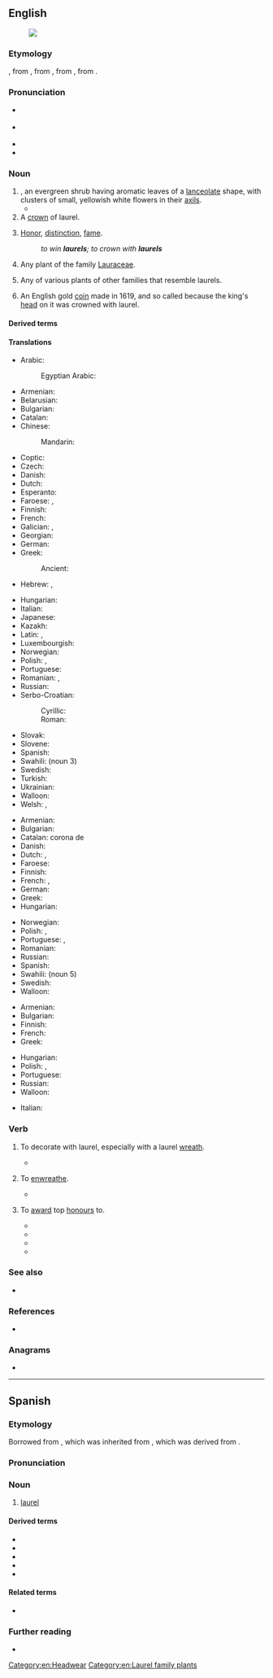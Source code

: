 {{also|Laurel}}
==English==
{{wikipedia}}
[[Image:Laurier.jpg|thumb|''{{ll|mul|Laurus nobilis}}'']]

===Etymology===
{{inh+|en|enm|laurer}}, {{m|enm|laurel}} from {{der|en|xno|lorer}}, from {{der|en|fro|lorier}}, from {{der|en|VL.|*laurārius}}, from {{der|en|la|laurus||laurel}}.

===Pronunciation===
* {{a|UK}} {{IPA|en|/ˈlɒɹ.əl/|/ˈlɔːɹ.əl/}}
* {{a|US}} {{IPA|en|/ˈlɔɹ.əl/}}
* {{audio|en|en-us-laurel.ogg|Audio (US)}}
* {{rhymes|en|ɒɹəl|s=2}}

===Noun===
{{en-noun|~}}

# ''{{ll|mul|Laurus nobilis}}'', an evergreen shrub having aromatic leaves of a [[lanceolate]] shape, with clusters of small, yellowish white flowers in their [[axil]]s.
#* {{quote-journal|1=en|year=March 1920|author=Alice Ballantine Kirjassoff|title=FORMOSA THE BEAUTIFUL|journal=National Geographic Magazine|url=https://archive.org/details/nationalgeograp371920nati/page/266|page=265-6|text=Now large tracts of land are given over to the cultivation of the camphor '''laurel'''.}}
# A [[crown]] of laurel.
# {{lb|en|figuratively|chiefly|in the plural}} [[honor|Honor]], [[distinction]], [[fame]].
#: ''to win '''laurels'''; to crown with '''laurels'''''
# {{lb|en|botany}} Any plant of the family [[Lauraceae]].
# {{lb|en|botany}} Any of various plants of other families that resemble laurels.
# {{lb|en|historical}} An English gold [[coin]] made in 1619, and so called because the king's [[head]] on it was crowned with laurel.

====Derived terms====
{{der3|en
|[[American laurel]] (''{{ll|mul|Kalmia latifolia}}'')
|[[bay laurel]] (''{{ll|mul|Laurus nobilis}}'')
|[[California laurel]] (''{{ll|mul|Umbellularia californica}}'')
|cherry laurel
|[[great laurel]] ({{taxlink|Rhododendron maximum|species|ver=161006}})
|[[ground laurel]] ({{taxlink|Epigaea repens|species}})
|Laurel County
|laurel water
|laurel wreath
|[[mountain laurel]] (''{{ll|mul|Kalmia latifolia}}'')
|{{vern|New Zealand laurel}}
|{{vern|Oregon laurel}} (''{{ll|mul|Umbellularia californica}}'')
|{{vern|Portugal laurel}} ({{taxlink|Prunus lusitanica|species|ver=190204}})
|rest on one's laurels
|[[rose laurel]] (''{{ll|mul|Nerium oleander}}'')
|[[sheep laurel]] ({{taxlink|Kalmia angustifolia|species|ver=190204}})
|{{vern|spotted laurel}} ({{taxlink|Aucuba japonica|species|ver=190204}})
|{{vern|spurge laurel}} ({{taxlink|Daphne laureola|species|ver=190204}})
|{{vern|West Indian laurel}}
}}

====Translations====
{{trans-top|''Laurus nobilis''}}
* Arabic: {{t|ar|غَار|m}}
*: Egyptian Arabic: {{t|arz|لاوري|m|tr=lauri|sc=Arab}}
* Armenian: {{t+|hy|դափնի}}
* Belarusian: {{t|be|лаўр|m}}
* Bulgarian: {{t|bg|лавър|m|sc=Cyrl}}
* Catalan: {{t+|ca|llorer|m}}
* Chinese:
*: Mandarin: {{t+|cmn|月桂|tr=yuèguì}}
* Coptic: {{t|cop|ⲇⲁⲃⲛⲏⲥ}}
* Czech: {{t+|cs|vavřín|m}}
* Danish: {{t|da|laurbær|n|c}}
* Dutch: {{t+|nl|laurier|m}}
* Esperanto: {{t|eo|laŭro}}
* Faroese: {{t|fo|lavrberjatræ|n}}, {{t|fo|lavrber|n}}
* Finnish: {{t+|fi|laakeri}}
* French: {{t+|fr|laurier|m}}
* Galician: {{t+|gl|loureiro|m}}, {{t|gl|gamallo|m}}
* Georgian: {{t|ka|დაფნა}}
* German: {{t+|de|Lorbeer|m}}
* Greek: {{t+|el|δάφνη|f}}
*: Ancient: {{t|grc|δάφνη|f}}
* Hebrew: {{t+|he|דַּפְנָה|f|tr=dafná}}, {{t+|he|עָר|m|tr='ar}}
{{trans-mid}}
* Hungarian: {{t+|hu|babér}}
* Italian: {{t+|it|alloro|m}}
* Japanese: {{t+|ja|月桂|tr=げっけい, gekkei}}
* Kazakh: {{t|kk|дәмжапырақ}}
* Latin: {{t|la|laurus|f}}, {{t|la|laurea|f}}
* Luxembourgish: {{t|lb|Lorber|m}}
* Norwegian: {{t|no|laurbær|n}}
* Polish: {{t+|pl|wawrzyn|m}}, {{t+|pl|laur|m}}
* Portuguese: {{t+|pt|louro|m}}
* Romanian: {{t+|ro|laur|m}}, {{t+|ro|dafin|m}}
* Russian: {{t+|ru|лавр|m}}
* Serbo-Croatian:
*: Cyrillic: {{t|sh|ло̏во̄р|m|sc=Cyrl}}
*: Roman: {{t+|sh|lȍvōr|m}}
* Slovak: {{t+|sk|vavrín|m}}
* Slovene: {{t+|sl|lôvor|m}}
* Spanish: {{t+|es|laurel|m}}
* Swahili: {{t|sw|mbei|s}} (noun 3)
* Swedish: {{t+|sv|lager}}
* Turkish: {{t+|tr|defne}}
* Ukrainian: {{t|uk|лавр|m}}
* Walloon: {{t+|wa|lawri|m}}
* Welsh: {{t|cy|llawryf|m}}, {{t|cy|llawryfoedd|p}}
{{trans-bottom}}

{{trans-top|crown of laurel}}
* Armenian: {{t+|hy|դափնեպսակ}}
* Bulgarian: {{t|bg|лавров венец|m}}
* Catalan: corona de {{t+|ca|llorer}}
* Danish: {{t|da|laurbærkrans|c}}
* Dutch: {{t|nl|laurierkroon|m|f}}, {{t+|nl|lauwerkrans|m}}
* Faroese: {{t|fo|lavrberjakransur|m}}
* Finnish: {{t+|fi|laakeriseppele}}
* French: {{t|fr|[[couronne]] de [[laurier]]|f}}, {{t|fr|[[couronne]] de [[lauriers]]|f}} <!-- was "[[couronne]] de [[laurier]]" - assumed sum-of-parts; if an idiom, remove the wikilinks to the individual words. see [[User:Kephir/gadgets/xte#Translation_fixing]] -->
* German: {{t+|de|Lorbeerkranz|m}}
* Greek: {{t+|el|κότινος|m}}
* Hungarian: {{t+|hu|babérkoszorú}}
{{trans-mid}}
* Norwegian: {{t|no|laurbærkrans|m}}
* Polish: {{t+|pl|wawrzyn|m}}, {{t+|pl|laur|m}}
* Portuguese: {{t|pt|[[coroa]] [[de]] [[louros]]|f}}, {{t+|pt|louros|m-p}}
* Romanian: {{t|ro|coroană de lauri}}
* Russian: {{t|ru|ла́вровый вено́к|m}}
* Spanish: {{t|es|corona de laurel|f}}
* Swahili: {{t|sw|taji la mbei}} (noun 5)
* Swedish: {{t+|sv|lagerkrans}}
* Walloon: {{t+|wa|lawris|m-p}}
{{trans-bottom}}

{{trans-top|honor, distinction}}
* Armenian: {{t+|hy|դափնի}}
* Bulgarian: {{t+|bg|почести|f-p}}
* Finnish: {{t+|fi|laakeri|p|alt=laakerit}}
* French: {{t+|fr|lauriers|m-p}}
* Greek: {{t+|el|δάφνες|f-p}}
{{trans-mid}}
* Hungarian: {{t+|hu|babérkoszorú}}
* Polish: {{t+|pl|wawrzyn|m}}, {{t+|pl|laur|m}}
* Portuguese: {{t|pt|láurea|f}}
* Russian: {{t|ru|ла́вры|m-p}}
* Walloon: {{t+|wa|lawris|m-p}}
{{trans-bottom}}

{{checktrans-top}}
* Italian: {{t+check|it|allori|m-p}}
{{trans-mid}}
{{trans-bottom}}

===Verb===
{{en-verb|pres_ptc2=laurelling|past2=laurelled|past_ptc2=laurelled}}

# {{lb|en|transitive}} To decorate with laurel, especially with a laurel [[wreath]].
#* {{quote-book|en|year=2014 |title=A Nocturne of Echoes  |author=Cayden Carrico  |page=32 |ISBN=1491744944 |passage=Windows peered from the spaces between the columns, which rose to hold up the large portico '''laureling''' the home with chiseled, decorative wreaths and curving spirals. }}
# {{lb|en|transitive}} To [[enwreathe]].
#* {{quote-book|en|year=2013 |title=The Twelve-Fingered Boy  |author=John Hornor Jacobs  |page=161 |ISBN=1467731307 |passage=It wasn't hot this late in the year, and the sun was low in the southern sky, bracketed by pines and nearly hidden by a tree line '''laureling''' a trailer park. }}
# {{lb|en|transitive|informal}} To [[award]] top [[honour]]s to.
#* {{quote-book|en|year=1866 |title=The crusher' and the Cross  |author=Archibald Fergusson  |page=149 |ISBN= |passage=In this regiment there was a young corporal, a native of Little K . He was '''laurelled''' and decorated more than many of his companions, for he excelled them all in courage, coolness, and daring. In one thing more he also excelled them — he was cruel, he was dissipated, and he was vicious in his tastes. }}
#* {{quote-book|en|year=1927|title=Modern humanists reconsidered  |author= John Mackinnon Robertson |page=29 |ISBN= |passage=Not in any vision of that order did he figure for most of the admirers who '''laurelled''' him on his eightieth birthday and the few who go on '''laurelling''' him still. }}
#* {{quote-book|en|year=2010 |title=The End of the Party |author=Andrew Rawnsley  |page= |ISBN=0141969709 |passage=He was '''laurelled''' in admiring headlines from both left and right.  }}
#* {{quote-book|en|year=2017|title=Cloud of Witnesses: Dead People I Knew When They Were Alive |author=George William Rutler  |page= |ISBN=1594170983 |passage= In 1973, the modern papist missionary was '''laurelled''' an honorary Doctor of Divinity by the institution founded by a Congregationalist missionary to the Indians of the northern wilds. }}

===See also===
* {{l|en|Laurel and Hardy}}

===References===
* {{R:OneLook}}

===Anagrams===
* {{anagrams|en|a=aellru|allure}}

[[Category:en:Headwear]]
[[Category:en:Laurel family plants]]

----

==Spanish==

===Etymology===
Borrowed from {{bor|es|pro|laurier}}, which was inherited from {{der|es|VL.|*laurārius}}, which was derived from {{der|es|la|laurus}}.

===Pronunciation===
{{es-IPA}}

===Noun===
{{es-noun|m}}

# {{lb|es|plant}} [[#English|laurel]]

====Derived terms====
* {{l|es|dormirse en los laureles}}
* {{l|es|laurel alejandrino}}
* {{l|es|laurel cerezo}}
* {{l|es|laurel real}}
* {{l|es|laurel rosa}}

====Related terms====
* {{l|es|laurear}}

===Further reading===
* {{R:DRAE}}

{{C|es|Herbs|Spices and herbs}}